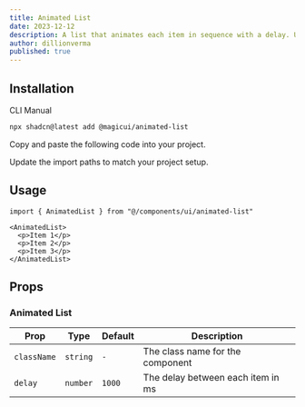 ```yaml
---
title: Animated List
date: 2023-12-12
description: A list that animates each item in sequence with a delay. Used to showcase notifications or events on your landing page.
author: dillionverma
published: true
---
```


<ComponentPreview name="animated-list-demo" />

## Installation

<Tabs defaultValue="cli">

<TabsList>
  <TabsTrigger value="cli">CLI</TabsTrigger>
  <TabsTrigger value="manual">Manual</TabsTrigger>
</TabsList>
<TabsContent value="cli">

```bash
npx shadcn@latest add @magicui/animated-list
```

</TabsContent>

<TabsContent value="manual">

<Steps>

<Step>Copy and paste the following code into your project.</Step>

<ComponentSource name="animated-list" />

<Step>Update the import paths to match your project setup.</Step>

</Steps>

</TabsContent>

</Tabs>

## Usage

```tsx showLineNumbers
import { AnimatedList } from "@/components/ui/animated-list"
```

```tsx showLineNumbers
<AnimatedList>
  <p>Item 1</p>
  <p>Item 2</p>
  <p>Item 3</p>
</AnimatedList>
```

## Props

### Animated List

| Prop        | Type     | Default | Description                       |
| ----------- | -------- | ------- | --------------------------------- |
| `className` | `string` | `-`     | The class name for the component  |
| `delay`     | `number` | `1000`  | The delay between each item in ms |
